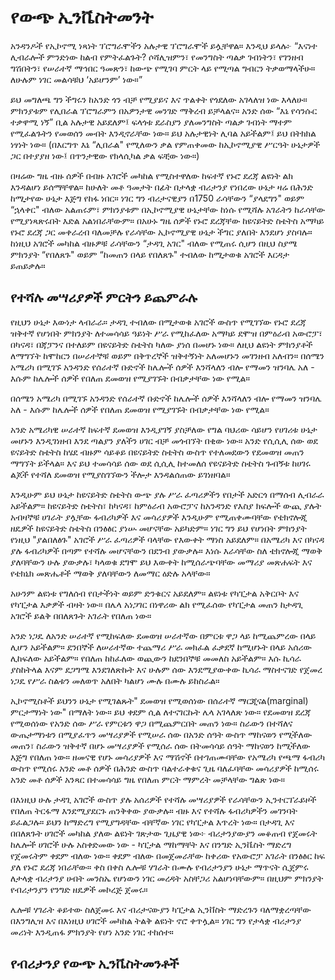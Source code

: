 # የውጭ ኢንቬስትመንት

አንዳንዶች የኢኮኖሚ ነጻነት ፕሮግራሞችን አሉታዊ ፕሮግራሞች ይሏቸዋል። እንዲህ ይላሉ፦ “እናነተ ሊብራሎች ምንድነው ከልብ የምትፈልጉት? ሶሻሊዝምን፣ የመንግስት ጣልቃ ገብነትን፣ የገንዘብ ግሽበትን፣ የሠራተኛ ማኅበር ዓመጽን፣ ከውጭ የሚገባ ምርት ላይ የሚጣል ግብርን ትቃወማላችሁ። ለሁሉም ነገር መልሳቹህ ‘አይሆንም’ ነው።”

ይህ መግለጫ ግን ችግሩን ከአንድ ጎን ብቻ የሚያይና እና ጥልቀት የጎደለው አገላለዝ ነው እላለሁ። ምክንያቱም የሊበራል ፕሮግራምን በአዎንታዊ መንገድ ማቅረብ ይቻላልና። አንድ ሰው “እኔ የሳንሱር ተቃዋሚ ነኝ” ቢል አሉታዊ አይደለም፤ ፍላጎቱ ደራስያን ያለመንግስት ጣልቃ ገብነት ማተም የሚፈልጉትን የመወሰን መብት እንዲኖራቸው ነው። ይህ አሉታዊነት ሊባል አይችልም፤ ይህ በትክክል ነፃነት ነው። (በእርግጥ እኔ “ሊበራል" የሚለውን ቃል የምጠቀመው ከኢኮኖሚያዊ ሥርዓት ሁኔታዎች ጋር በተያያዘ ነው፤ በጥንታዊው የክላሲካል ቃል ፍቺው ነው።)

በዛሬው ግዜ ብዙ ሰዎች በብዙ አገሮች መካከል የሚስተዋለው ከፍተኛ የኑሮ ደረጃ ልዩነት ልክ እንዳልሆነ ይሰማቸዋል። ከሁለት መቶ ዓመታት በፊት በታላቋ ብሪታንያ የነበረው ሁኔታ ዛሬ በሕንድ ከሚታየው ሁኔታ እጅግ የከፋ ነበር። ነገር ግን ብሪታናዊያን በ1750 ራሳቸውን “ያላደግን" ወይም “ኋላቀር" ብለው አልጠሩም፣ ምክንያቱም በኢኮኖሚያዊ ሁኔታቸው ከነሱ የሚሻሉ አገራትን ከራሳቸው የሚያነጻጽሩበት እድል አልነበራቸውም። በአሁኑ ግዜ ሰዎች የኑሮ ደረጃቸው ከዩናይትድ ስቴትስ አማካይ የኑሮ ደረጃ ጋር መቀራረብ ባለመቻሉ የራሳቸው ኢኮኖሚያዊ ሁኔታ ችግር ያለበት እንደሆነ ያስባሉ። ከነዚህ አገሮች መካከል ብዙዎቹ ራሳቸውን “ታዳጊ አገር" ብለው የሚጠሩ ሲሆን በዚህ ስያሜ ምክንያት “የበለጸጉ" ወይም “ከመጠን በላይ የበለጸጉ" ተብለው ከሚታወቁ አገሮች እርዳታ ይጠይቃሉ።

## የተሻሉ መሣሪያዎች ምርትን ይጨምራሉ

የዚህን ሁኔታ እውነታ ላብራራ። ታዳጊ ተብለው በሚታወቁ አገሮች ውስጥ የሚገኘው የኑሮ ደረጃ ዝቅተኛ የሆነበት ምክንያት ለተመሳሳይ ዓይነት ሥራ የሚከፈለው አማካይ ደሞዝ በምዕራብ አውሮፓ፣ በካናዳ፣ በጃፓንና በተለይም በዩናይትድ ስቴትስ ካለው ያነሰ በመሆኑ ነው። ለዚህ ልዩነት ምክንያቶች ለማግኘት ከሞከርን በሠራተኞቹ ወይም በቅጥረኞች ዝቅተኝነት አለመሆኑን መገንዘብ አለብን። በሰሜን አሜሪካ በሚገኙ አንዳንድ የሰራተኛ ቡድኖች ከሌሎች ሰዎች እንሻላለን ብሎ የማመን ዝንባሌ አለ - እሱም ከሌሎች ሰዎች የበለጠ ደመወዝ የሚያገኙት በብቃታቸው ነው የሚል።

በሰሜን አሜሪካ በሚገኙ አንዳንድ የሰራተኛ ቡድኖች ከሌሎች ሰዎች እንሻላለን ብሎ የማመን ዝንባሌ አለ - እሱም ከሌሎች ሰዎች የበለጠ ደመወዝ የሚያገኙት በብቃታቸው ነው የሚል።

አንድ አሜሪካዊ ሠራተኛ ከፍተኛ ደመወዝ እንዲያገኝ ያስቻለው የግል ባህሪው ሳይሆን የሀገሪቱ ሁኔታ መሆኑን እንዲገነዘብ እንደ ጣልያን ያለችን ሀገር ብቻ መጎብኘት በቂው ነው። አንድ የሲሲሊ ሰው ወደ ዩናይትድ ስቴትስ ከሄደ ብዙም ሳይቆይ በዩናይትድ ስቴትስ ውስጥ የተለመደውን የደመወዝ መጠን ማግኘት ይችላል። እና ይህ ተመሳሳይ ሰው ወደ ሲሲሊ ከተመለሰ የዩናይትድ ስቴትስ ጉብኝቱ ከሀገሩ ልጆች የተሻለ ደመወዝ የሚያስገኘውን ችሎታ እንዳልሰጠው ይገነዘባል።

እንዲሁም ይህ ሁኔታ ከዩናይትድ ስቴትስ ውጭ ያሉ ሥራ ፈጣሪዎችን የበታች አድርጎ በማሰብ ሊብራራ አይችልም። ከዩናይትድ ስቴትስ፣ ከካናዳ፣ ከምዕራብ አውሮፓና ከአንዳንድ የእስያ ክፍሎች ውጪ ያሉት አብዛኞቹ ሀገራት ያሏቸው ፋብሪካዎች እና መሳሪያዎች እንዲሁም የሚጠቀሙባቸው የቴክኖሎጂ ዘዴዎች ከዩናይትድ ስቴትስ በንፅፅር ያነሡ መሆናቸው አይካድም። ነገር ግን ይህ የሆነበት ምክንያት የነዚህ "ያልበለፅጉ" አገሮች ሥራ ፈጣሪዎች ባላቸው የእውቀት ማነስ አይደለም። በአሜሪካ እና በካናዳ ያሉ ፋብሪካዎች በጣም የተሻሉ መሆናቸውን በደንብ ያውቃሉ። እነሱ እራሳቸው ስለ ቴክኖሎጂ ማወቅ ያለባቸውን ሁሉ ያውቃሉ፣ ካላወቁ ደግሞ ይህ እውቀት ከሚሰራጭባቸው መማሪያ መጽሐፍት እና የቴክኒክ መጽሔቶች ማወቅ ያለባቸውን ለመማር ዕድሉ አላቸው።

አሁንም ልዩነቱ የግለሰብ የበታችነት ወይም ድንቁርና አይደለም። ልዩነቱ የካፒታል አቅርቦት እና የካፒታል እቃዎች ብዛት ነው። በሌላ አነጋገር በነዋሪው ልክ የሚፈሰው የካፒታል መጠን ከታዳጊ አገሮች ይልቅ በበለጸጉት አገራት የበለጠ ነው።

​​አንድ ነጋዴ ለአንድ ሠራተኛ የሚከፍለው ደመወዝ ሠራተኛው በምርቱ ዋጋ ላይ ከሚጨምረው በላይ ሊሆን አይችልም። ደንበኞች ለሠራተኛው ተጨማሪ ሥራ መክፈል ፈቃደኛ ከሚሆኑት በላይ አሰሪው ሊከፍለው አይችልም። የበለጠ ከከፈለው ወጪውን ከደንበኞቹ መመለስ አይችልም። እሱ ኪሳራ ያስከትላል እናም ደጋግሜ እንደገለጽኩት እና ሁሉም ሰው እንደሚያውቀው ኪሳራ ማስተናገድ የጀመረ ነጋዴ የሥራ ስልቱን መለወጥ አለበት ካልሆነ ሙሉ በሙሉ ይከስራል።

ኢኮኖሚስቶች ይህንን ሁኔታ የሚገልጹት" ደመወዝ የሚወሰነው በሰራተኛ ማርጂናል(marginal) ምርታማነት ነው" በማለት ነው። ይህ ቀደም ሲል ለተናገርኩት ሌላ አገላለጽ ነው። የደመወዝ ደረጃ የሚወሰነው የአንድ ሰው ሥራ የምርቱን ዋጋ በሚጨምርበት መጠን ነው። ስራውን በተሻለና ውጤታማነቱን በሚያፈጥን መሣሪያዎች የሚሠራ ሰው በአንድ ሰዓት ውስጥ ማከናወን የሚችለው መጠን፣ ስራውን ዝቅተኛ በሆኑ መሣሪያዎች የሚሰራ ሰው በትመሳሳይ ሰዓት ማከናወን ከሚችለው እጅግ የበለጠ ነው። ዘመናዊ የሆኑ መሳሪያዎች እና ማሽኖች በተገጠሙባቸው የአሜሪካ የጫማ ፋብሪካ ውስጥ የሚሰሩ አንድ መቶ ሰዎች በሕንድ ውስጥ ባልተራቀቁና ጊዜ ባለፈባቸው መሳሪያዎች ከሚሰሩ አንድ መቶ ሰዎች አንጻር በተመሳሳይ ግዜ የበለጠ ምርት ማምረት መቻላቸው ግልጽ ነው።

በእነዚህ ሁሉ ታዳጊ አገሮች ውስጥ ያሉ አሰሪዎች የተሻሉ መሣሪያዎች የራሳቸውን ኢንተርፕራይዞች የበለጠ ትርፋማ እንደሚያደርጉ ጠንቅቀው ያውቃሉ። ብዙ እና የተሻሉ ፋብሪካዎችን መገንባት ይፈልጋሉ። ይህን ከማድረግ የሚያግዳቸው ብቸኛው ነገር የካፒታል እጥረት ነው። በታዳጊ እና በበለጸጉት ሀገሮች መካከል ያለው ልዩነት ገጽታው ጊዜያዊ ነው፦ ብሪታንያውያን መቆጠብ የጀመሩት ከሌሎች ሀገሮች ሁሉ አስቀድመው ነው - ካፒታል ማከማቸት እና በንግድ ኢንቬስት ማድረግ የጀመሩትም ቀደም ብለው ነው። ቀደም ብለው በመጀመራቸው ከቀሪው የአውሮፓ አገራት በንፅፅር ከፍ ያለ የኑሮ ደረጃ ነበራቸው። ቀስ በቀስ ሌሎቹ ሃገራት በሙሉ የብሪታንያን ሁኔታ ማጥናት ሲጀምሩ ለታላቋ ብሪታንያ ሀብት መንስኤ የሆነውን ነገር መረዳት አስቸጋሪ አልሆነባቸውም። በዚህም ምክንያት የብሪታንያን የንግድ ዘዴዎች መኮረጅ ጀመሩ።

ሌሎቹ ሃገራት ቆይተው ስለጀመሩ እና ብሪታናውያን ካፒታል ኢንቨስት ማድረጉን ባለማቋረጣቸው በእንግሊዝ እና በእነዚህ ሀገሮች መካከል ትልቅ ልዩነት ኖሮ ቀጥሏል። ነገር ግን የታላቋ ብሪታንያ መሪነት እንዲጠፋ ምክንያት የሆነ አንድ ነገር ተከሰተ።

## የብሪታንያ የውጭ ኢንቬስትመንቶች

